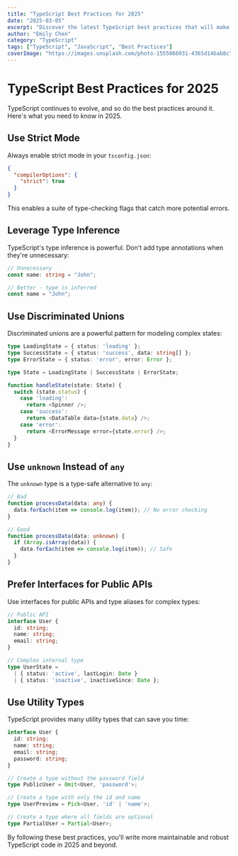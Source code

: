 ```yaml
---
title: "TypeScript Best Practices for 2025"
date: "2025-03-05"
excerpt: "Discover the latest TypeScript best practices that will make your code more maintainable and robust."
author: "Emily Chen"
category: "TypeScript"
tags: ["TypeScript", "JavaScript", "Best Practices"]
coverImage: "https://images.unsplash.com/photo-1555066931-4365d14bab8c"
---
```


# TypeScript Best Practices for 2025

TypeScript continues to evolve, and so do the best practices around it. Here's what you need to know in 2025.

## Use Strict Mode

Always enable strict mode in your `tsconfig.json`:

```json
{
  "compilerOptions": {
    "strict": true
  }
}
```

This enables a suite of type-checking flags that catch more potential errors.

## Leverage Type Inference

TypeScript's type inference is powerful. Don't add type annotations when they're unnecessary:

```typescript
// Unnecessary
const name: string = "John";

// Better - type is inferred
const name = "John";
```

## Use Discriminated Unions

Discriminated unions are a powerful pattern for modeling complex states:

```typescript
type LoadingState = { status: 'loading' };
type SuccessState = { status: 'success', data: string[] };
type ErrorState = { status: 'error', error: Error };

type State = LoadingState | SuccessState | ErrorState;

function handleState(state: State) {
  switch (state.status) {
    case 'loading':
      return <Spinner />;
    case 'success':
      return <DataTable data={state.data} />;
    case 'error':
      return <ErrorMessage error={state.error} />;
  }
}
```

## Use `unknown` Instead of `any`

The `unknown` type is a type-safe alternative to `any`:

```typescript
// Bad
function processData(data: any) {
  data.forEach(item => console.log(item)); // No error checking
}

// Good
function processData(data: unknown) {
  if (Array.isArray(data)) {
    data.forEach(item => console.log(item)); // Safe
  }
}
```

## Prefer Interfaces for Public APIs

Use interfaces for public APIs and type aliases for complex types:

```typescript
// Public API
interface User {
  id: string;
  name: string;
  email: string;
}

// Complex internal type
type UserState = 
  | { status: 'active', lastLogin: Date }
  | { status: 'inactive', inactiveSince: Date };
```

## Use Utility Types

TypeScript provides many utility types that can save you time:

```typescript
interface User {
  id: string;
  name: string;
  email: string;
  password: string;
}

// Create a type without the password field
type PublicUser = Omit<User, 'password'>;

// Create a type with only the id and name
type UserPreview = Pick<User, 'id' | 'name'>;

// Create a type where all fields are optional
type PartialUser = Partial<User>;
```

By following these best practices, you'll write more maintainable and robust TypeScript code in 2025 and beyond.
